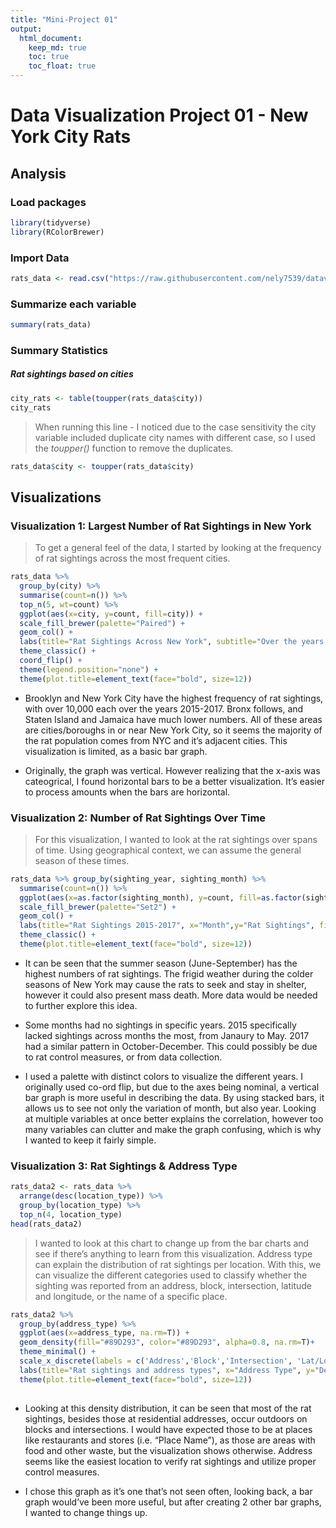 ```yaml
---
title: "Mini-Project 01"
output: 
  html_document:
    keep_md: true
    toc: true
    toc_float: true
---
```


# Data Visualization Project 01 - New York City Rats

## Analysis

### Load packages

```r
library(tidyverse)
library(RColorBrewer)
```


### Import Data

```r
rats_data <- read.csv("https://raw.githubusercontent.com/nely7539/dataviz_final_project/main/data/rats_nyc.csv")
```


### Summarize each variable

```r
summary(rats_data)
```


### Summary Statistics



##### Rat sightings based on cities

```r
city_rats <- table(toupper(rats_data$city))
city_rats
```



> When running this line - I noticed due to the case sensitivity the city variable included duplicate city names with different case, so I used the *toupper()* function to remove the duplicates.




```r
rats_data$city <- toupper(rats_data$city)
```


## Visualizations


### Visualization 1: Largest Number of Rat Sightings in New York




> To get a general feel of the data, I started by looking at the frequency of rat sightings across the most frequent cities. 


```r
rats_data %>% 
  group_by(city) %>% 
  summarise(count=n()) %>% 
  top_n(5, wt=count) %>% 
  ggplot(aes(x=city, y=count, fill=city)) +
  scale_fill_brewer(palette="Paired") +
  geom_col() +
  labs(title="Rat Sightings Across New York", subtitle="Over the years 2015-2017", x="City", y="Number of Rat Sightings") +
  theme_classic() +
  coord_flip() +
  theme(legend.position="none") +
  theme(plot.title=element_text(face="bold", size=12)) 
```

- Brooklyn and New York City have the highest frequency of rat sightings, with over 10,000 each over the years 2015-2017. Bronx follows, and Staten Island and Jamaica have much lower numbers. All of these areas are cities/boroughs in or near New York City, so it seems the majority of the rat population comes from NYC and it's adjacent cities. This visualization is limited, as a basic bar graph. 

- Originally, the graph was vertical. However realizing that the x-axis was cateogrical, I found horizontal bars to be a better visualization. It's easier to process amounts when the bars are horizontal.




### Visualization 2: Number of Rat Sightings Over Time



> For this visualization, I wanted to look at the rat sightings over spans of time. Using geographical context, we can assume the general season of these times.



```r
rats_data %>% group_by(sighting_year, sighting_month) %>% 
  summarise(count=n()) %>% 
  ggplot(aes(x=as.factor(sighting_month), y=count, fill=as.factor(sighting_year))) +
  scale_fill_brewer(palette="Set2") +
  geom_col() +
  labs(title="Rat Sightings 2015-2017", x="Month",y="Rat Sightings", fill="Year") +
  theme_classic() +
  theme(plot.title=element_text(face="bold", size=12)) 
```



- It can be seen that the summer season (June-September) has the highest numbers of rat sightings. The frigid weather during the colder seasons of New York may cause the rats to seek and stay in shelter, however it could also present mass death. More data would be needed to further explore this idea.

- Some months had no sightings in specific years. 2015 specifically lacked sightings across months the most, from Janaury to May. 2017 had a similar pattern in October-December. This could possibly be due to rat control measures, or from data collection.

- I used a palette with distinct colors to visualize the different years. I originally used co-ord flip, but due to the axes being nominal, a vertical bar graph is more useful in describing the data. By using stacked bars, it allows us to see not only the variation of month, but also year. Looking at multiple variables at once better explains the correlation, however too many variables can clutter and make the graph confusing, which is why I wanted to keep it fairly simple.


### Visualization 3: Rat Sightings & Address Type



```r
rats_data2 <- rats_data %>%
  arrange(desc(location_type)) %>% 
  group_by(location_type) %>% 
  top_n(4, location_type)
head(rats_data2)

```

> I wanted to look at this chart to change up from the bar charts and see if there's anything to learn from this visualization. Address type can explain the distribution of rat sightings per location. With this, we can visualize the different categories used to classify whether the sighting was reported from an address, block, intersection, latitude and longitude, or the name of a specific place. 

```r
rats_data2 %>% 
  group_by(address_type) %>% 
  ggplot(aes(x=address_type, na.rm=T)) +
  geom_density(fill="#89D293", color="#89D293", alpha=0.8, na.rm=T)+
  theme_minimal() +
  scale_x_discrete(labels = c('Address','Block','Intersection', 'Lat/Long', 'Place Name', '')) +
  labs(title="Rat sightings and address types", x="Address Type", y="Density", subtitle="Rat sightings across the top 5 adress types in NYC") +
  theme(plot.title=element_text(face="bold", size=12)) 
  
```

- Looking at this density distribution, it can be seen that most of the rat sightings, besides those at residential addresses, occur outdoors on blocks and intersections. I would have expected those to be at places like restaurants and stores (i.e. "Place Name"), as those are areas with food and other waste, but the visualization shows otherwise. Address seems like the easiest location to verify rat sightings and utilize proper control measures.

- I chose this graph as it's one that's not seen often, looking back, a bar graph would've been more useful, but after creating 2 other bar graphs, I wanted to change things up.

